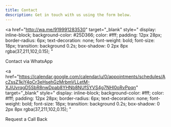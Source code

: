 ```yaml
---
title: Contact
description: Get in touch with us using the form below.
---
```


<a 
  href="http://wa.me/919991283530" 
  target="_blank"
  style="
    display: inline-block;
    background-color: #25D366;
    color: #fff;
    padding: 12px 28px;
    border-radius: 6px;
    text-decoration: none;
    font-weight: bold;
    font-size: 18px;
    transition: background 0.2s;
    box-shadow: 0 2px 8px rgba(37,211,102,0.15);
  "
>
  Contact via WhatsApp
</a>

<a 
  href="https://calendar.google.com/calendar/u/0/appointments/schedules/AcZssZ1kjY4pCr3eHsehGzMrbmVLLetM-XJiUvrqgD5SbR8nwDpab8YHNb8NUfSYVS4g7NHl0oRvPpqn" 
  target="_blank"
  style="
    display: inline-block;
    background-color: #fff;
    color: #fff;
    padding: 12px 28px;
    border-radius: 6px;
    text-decoration: none;
    font-weight: bold;
    font-size: 18px;
    transition: background 0.2s;
    box-shadow: 0 2px 8px rgba(37,211,102,0.15);
  "
>
  Request a Call Back
</a>



